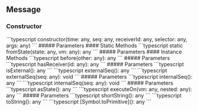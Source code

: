 ## Message

<a id="message"></a>
### Constructor
<CodeGroup>
```typescript
constructor(time: any, seq: any, receiverId: any, selector: any, args: any)
```
</CodeGroup>
##### Parameters
<ParamField path="time" type="any" required={true}>

</ParamField>
<ParamField path="seq" type="any" required={true}>

</ParamField>
<ParamField path="receiverId" type="any" required={true}>

</ParamField>
<ParamField path="selector" type="any" required={true}>

</ParamField>
<ParamField path="args" type="any" required={true}>

</ParamField>
<Tabs>
<Tab title="Methods">
#### Static Methods
<AccordionGroup>
<Accordion title="fromState">
<CodeGroup>
```typescript
static fromState(state: any, vm: any): any
```
</CodeGroup>
##### Parameters
<ParamField path="state" type="any" required={true}>

</ParamField>
<ParamField path="vm" type="any" required={true}>

</ParamField>
</Accordion>
</AccordionGroup>
#### Instance Methods
<AccordionGroup>
<Accordion title="before">
<CodeGroup>
```typescript
before(other: any): any
```
</CodeGroup>
##### Parameters
<ParamField path="other" type="any" required={true}>

</ParamField>
</Accordion>
<Accordion title="hasReceiver">
<CodeGroup>
```typescript
hasReceiver(id: any): any
```
</CodeGroup>
##### Parameters
<ParamField path="id" type="any" required={true}>

</ParamField>
</Accordion>
<Accordion title="isExternal">
<CodeGroup>
```typescript
isExternal(): any
```
</CodeGroup>
</Accordion>
<Accordion title="externalSeq">
<CodeGroup>
```typescript
externalSeq(): any
```
</CodeGroup>
</Accordion>
<Accordion title="externalSeq">
<CodeGroup>
```typescript
externalSeq(seq: any): void
```
</CodeGroup>
##### Parameters
<ParamField path="seq" type="any" required={true}>

</ParamField>
</Accordion>
<Accordion title="internalSeq">
<CodeGroup>
```typescript
internalSeq(): any
```
</CodeGroup>
</Accordion>
<Accordion title="internalSeq">
<CodeGroup>
```typescript
internalSeq(seq: any): void
```
</CodeGroup>
##### Parameters
<ParamField path="seq" type="any" required={true}>

</ParamField>
</Accordion>
<Accordion title="asState">
<CodeGroup>
```typescript
asState(): any
```
</CodeGroup>
</Accordion>
<Accordion title="executeOn">
<CodeGroup>
```typescript
executeOn(vm: any, nested: any): any
```
</CodeGroup>
##### Parameters
<ParamField path="vm" type="any" required={true}>

</ParamField>
<ParamField path="nested" type="any" required={true} default="false">

</ParamField>
</Accordion>
<Accordion title="shortString">
<CodeGroup>
```typescript
shortString(): any
```
</CodeGroup>
</Accordion>
<Accordion title="toString">
<CodeGroup>
```typescript
toString(): any
```
</CodeGroup>
</Accordion>
<Accordion title="[Symbol.toPrimitive]">
<CodeGroup>
```typescript
[Symbol.toPrimitive](): any
```
</CodeGroup>
</Accordion>
</AccordionGroup>
</Tab>
</Tabs>